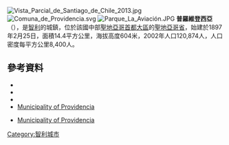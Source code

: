 [[Image:Vista_Parcial_de_Santiago_de_Chile_2013.jpg|right]]
[[Image:Comuna_de_Providencia.svg|right]]
[[Image:Parque_La_Aviación.JPG|thumb]]
{{Coord|33|26|S|70|36|W|display=title}}
{{other uses|普羅維登西亞}}
'''普羅維登西亞'''（{{lang-es|Providencia}}），是[[智利|智利]]的城鎮，位於該國中部[[聖地亞哥首都大區|聖地亞哥首都大區]]的[[聖地亞哥省|聖地亞哥省]]，始建於1897年2月25日，面積14.4平方公里，海拔高度604米，2002年人口120,874人，人口密度每平方公里8,400人。

==參考資料==
*{{Cite web |url = http://www.munitel.cl |title = Asociación Chilena de Municipalidades |accessdate = 27 January 2011 |language = es |deadurl = yes |archiveurl = https://web.archive.org/web/20110419202659/http://www.munitel.cl/ |archivedate = 2011年4月19日 }}
*{{Cite web |url = http://www.providencia.cl |title = Municipality of Providencia |accessdate = 27 January 2011 |language = es |archive-url = https://web.archive.org/web/20050622035803/http://www.providencia.cl/ |archive-date = 2005-06-22 |dead-url = yes }}
*{{Cite web |url= http://www.ine.cl/canales/chile_estadistico/censos_poblacion_vivienda/censo_pobl_vivi.php |title= National Statistics Institute |accessdate= 13 December 2010 |language= es |archive-date= 2010-07-15 |archive-url= https://web.archive.org/web/20100715195638/http://www.ine.cl/canales/chile_estadistico/censos_poblacion_vivienda/censo_pobl_vivi.php |dead-url= no }}
*[https://web.archive.org/web/20050622035803/http://www.providencia.cl/ Municipality of Providencia]
* {{es icon}} [https://web.archive.org/web/20050622035803/http://www.providencia.cl/ Municipality of Providencia]

{{Chile-geo-stub}}
[[Category:智利城市|Category:智利城市]]